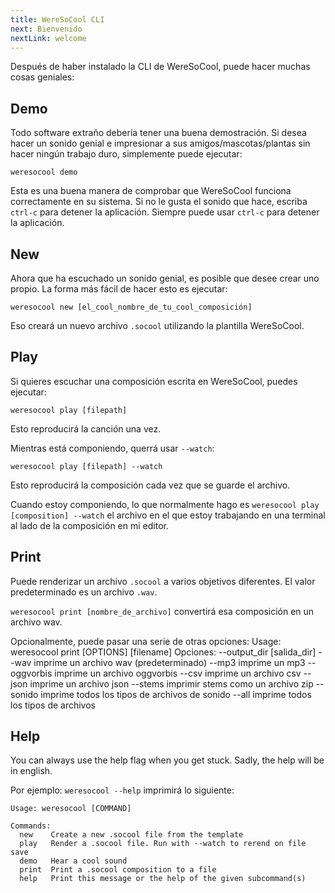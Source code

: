 ```yaml
---
title: WereSoCool CLI
next: Bienvenido
nextLink: welcome
---
```


Después de haber instalado la CLI de WereSoCool, puede hacer muchas cosas geniales:

## Demo

Todo software extraño debería tener una buena demostración. Si desea hacer un sonido genial e impresionar a sus amigos/mascotas/plantas sin hacer ningún trabajo duro, simplemente puede ejecutar:

`weresocool demo` 

Esta es una buena manera de comprobar que WereSoCool funciona correctamente en su sistema. Si no le gusta el sonido que hace, escriba `ctrl-c` para detener la aplicación. Siempre puede usar `ctrl-c` para detener la aplicación.

<Break/>

## New

Ahora que ha escuchado un sonido genial, es posible que desee crear uno propio. La forma más fácil de hacer esto es ejecutar:

`weresocool new [el_cool_nombre_de_tu_cool_composición]` 

Eso creará un nuevo archivo `.socool` utilizando la plantilla WereSoCool.

<Break/>

## Play

Si quieres escuchar una composición escrita en WereSoCool, puedes ejecutar:

`weresocool play [filepath]`

Esto reproducirá la canción una vez.

<Break/>

Mientras está componiendo, querrá usar `--watch`:

`weresocool play [filepath] --watch`

Esto reproducirá la composición cada vez que se guarde el archivo.

Cuando estoy componiendo, lo que normalmente hago es `weresocool play [composition] --watch` el archivo en el que estoy trabajando en una terminal al lado de la composición en mi editor.

<Break/>

## Print

Puede renderizar un archivo `.socool` a varios objetivos diferentes. El valor predeterminado es un archivo `.wav`.

`weresocool print [nombre_de_archivo]` convertirá esa composición en un archivo wav.

Opcionalmente, puede pasar una serie de otras opciones:
  Usage: weresocool print [OPTIONS] [filename]
  Opciones:
         --output_dir [salida_dir]
         --wav imprime un archivo wav (predeterminado)
         --mp3 imprime un mp3
         --oggvorbis imprime un archivo oggvorbis
         --csv imprime un archivo csv
         --json imprime un archivo json
         --stems imprimir stems como un archivo zip
         --sonido imprime todos los tipos de archivos de sonido
         --all imprime todos los tipos de archivos

<Break/>

## Help

You can always use the help flag when you get stuck. Sadly, the help will be in english. 

Por ejemplo: `weresocool --help` imprimirá lo siguiente:

```
Usage: weresocool [COMMAND]

Commands:
  new    Create a new .socool file from the template
  play   Render a .socool file. Run with --watch to rerend on file save
  demo   Hear a cool sound
  print  Print a .socool composition to a file
  help   Print this message or the help of the given subcommand(s)
```


